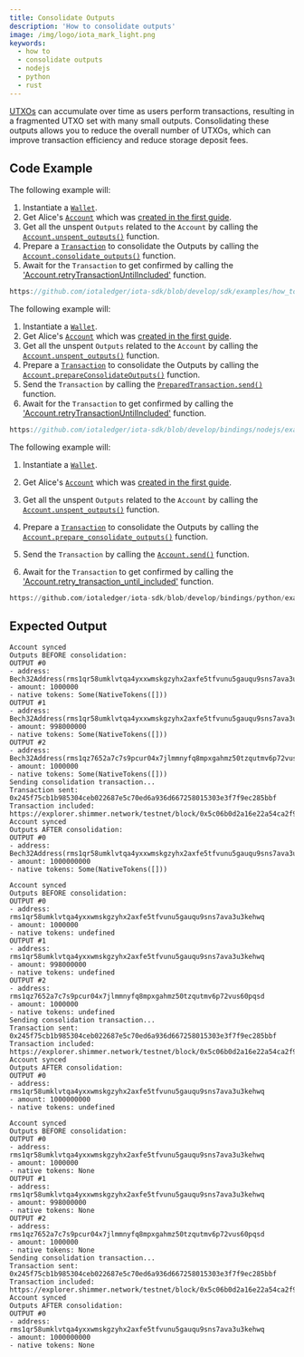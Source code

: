 ```yaml
---
title: Consolidate Outputs
description: 'How to consolidate outputs'
image: /img/logo/iota_mark_light.png
keywords:
  - how to
  - consolidate outputs
  - nodejs
  - python
  - rust
---
```



[UTXOs](https://wiki.iota.org/shimmer/tips/tips/TIP-0020/#utxo) can accumulate over time as users perform transactions,
resulting in a fragmented UTXO set with many small outputs. Consolidating these outputs allows you to reduce the overall
number of UTXOs, which can improve transaction efficiency and reduce storage deposit fees.

## Code Example

<Tabs groupId="language" queryString>
<TabItem value="rust" label="Rust">

The following example will:

1. Instantiate a [`Wallet`](https://docs.rs/iota-sdk/latest/iota_sdk/wallet/core/struct.Wallet.html).
2. Get Alice's [`Account`](https://docs.rs/iota-sdk/latest/iota_sdk/wallet/account/struct.Account.html) which was
   [created in the first guide](./create-account.mdx).
3. Get all the unspent `Outputs` related to the `Account` by calling the
   [`Account.unspent_outputs()`](https://docs.rs/iota-sdk/latest/iota_sdk/wallet/account/struct.AccountInner.html#method.unspent_outputs) function.
4. Prepare a [`Transaction`](https://docs.rs/iota-sdk/latest/iota_sdk/wallet/account/types/struct.Transaction.html) to consolidate the Outputs by calling
   the [`Account.consolidate_outputs()`](https://docs.rs/iota-sdk/latest/iota_sdk/wallet/account/struct.Account.html#method.consolidate_outputs) function.
5. Await for the `Transaction` to get confirmed by calling the ['Account.retryTransactionUntilIncluded'](https://docs.rs/iota-sdk/latest/iota_sdk/wallet/account/struct.Account.html#method.retry_transaction_until_included)
   function.

```rust reference
https://github.com/iotaledger/iota-sdk/blob/develop/sdk/examples/how_tos/accounts_and_addresses/consolidate_outputs.rs
```

</TabItem>
<TabItem value="typescript-node" label="Typescript (Node.js)">

The following example will:

1. Instantiate a [`Wallet`](https://docs.rs/iota-sdk/latest/iota_sdk/wallet/core/struct.Wallet.html).
2. Get Alice's [`Account`](https://docs.rs/iota-sdk/latest/iota_sdk/wallet/account/struct.Account.html) which was
   [created in the first guide](./create-account.mdx).
3. Get all the unspent `Outputs` related to the `Account` by calling the
   [`Account.unspent_outputs()`](https://docs.rs/iota-sdk/latest/iota_sdk/wallet/account/struct.AccountInner.html#method.unspent_outputs)
   function.
4. Prepare a [`Transaction`](../../../references/nodejs/classes/Transaction/) to consolidate the Outputs by calling
   the [`Account.prepareConsolidateOutputs()`](../../../references/nodejs/classes/Account/#prepareconsolidateoutputs) function.
5. Send the `Transaction` by calling the [`PreparedTransaction.send()`](../../../references/nodejs/classes/PreparedTransaction/#send)
   function.
6. Await for the `Transaction` to get confirmed by calling the ['Account.retryTransactionUntilIncluded'](../../../references/nodejs/classes/Account/#retrytransactionuntilincluded)
   function.

```typescript reference
https://github.com/iotaledger/iota-sdk/blob/develop/bindings/nodejs/examples/how_tos/accounts_and_addresses/consolidate-outputs.ts
```

</TabItem>
<TabItem value="python" label="Python">

The following example will:

1. Instantiate a [`Wallet`](../../../references/python/iota_sdk/wallet/).
2. Get Alice's [`Account`](../../../references/python/iota_sdk/wallet/account/) which was
   [created in the first guide](./create-account.mdx).
3. Get all the unspent `Outputs` related to the `Account` by calling the
   [`Account.unspent_outputs()`](../../../references/python/iota_sdk/wallet/account/#unspent_outputs) function.

4. Prepare a [`Transaction`](../../../references/python/iota_sdk/types/transaction/) to consolidate the Outputs by calling
   the [`Account.prepare_consolidate_outputs()`](../../../references/python/iota_sdk/wallet/account/#prepare_consolidate_outputs) function.
5. Send the `Transaction` by calling the [`Account.send()`](../../../references/python/iota_sdk/wallet/account/#send)
   function.
6. Await for the `Transaction` to get confirmed by calling the ['Account.retry_transaction_until_included'](../../../references/python/iota_sdk/wallet/account/#retry_transaction_until_included)
   function.

```python reference
https://github.com/iotaledger/iota-sdk/blob/develop/bindings/python/examples/how_tos/accounts_and_addresses/consolidate_outputs.py
```

</TabItem>
</Tabs>

## Expected Output

<Tabs groupId="language" queryString>
<TabItem value="rust" label="Rust">

```plaintext
Account synced
Outputs BEFORE consolidation:
OUTPUT #0
- address: Bech32Address(rms1qr58umklvtqa4yxxwmskgzyhx2axfe5tfvunu5gauqu9sns7ava3u3kehwq)
- amount: 1000000
- native tokens: Some(NativeTokens([]))
OUTPUT #1
- address: Bech32Address(rms1qr58umklvtqa4yxxwmskgzyhx2axfe5tfvunu5gauqu9sns7ava3u3kehwq)
- amount: 998000000
- native tokens: Some(NativeTokens([]))
OUTPUT #2
- address: Bech32Address(rms1qz7652a7c7s9pcur04x7jlmmnyfq8mpxgahmz50tzqutmv6p72vus60pqsd)
- amount: 1000000
- native tokens: Some(NativeTokens([]))
Sending consolidation transaction...
Transaction sent: 0x245f75cb1b985304ceb022687e5c70ed6a936d667258015303e3f7f9ec285bbf
Transaction included: https://explorer.shimmer.network/testnet/block/0x5c06b0d2a16e22a54ca2f976a12d56515b58f8310c77de724b8d03dc4f862180
Account synced
Outputs AFTER consolidation:
OUTPUT #0
- address: Bech32Address(rms1qr58umklvtqa4yxxwmskgzyhx2axfe5tfvunu5gauqu9sns7ava3u3kehwq)
- amount: 1000000000
- native tokens: Some(NativeTokens([]))
```

</TabItem>
<TabItem value="typescript-node" label="Typescript (Node.js)">

```plaintext
Account synced
Outputs BEFORE consolidation:
OUTPUT #0
- address: rms1qr58umklvtqa4yxxwmskgzyhx2axfe5tfvunu5gauqu9sns7ava3u3kehwq
- amount: 1000000
- native tokens: undefined
OUTPUT #1
- address: rms1qr58umklvtqa4yxxwmskgzyhx2axfe5tfvunu5gauqu9sns7ava3u3kehwq
- amount: 998000000
- native tokens: undefined
OUTPUT #2
- address: rms1qz7652a7c7s9pcur04x7jlmmnyfq8mpxgahmz50tzqutmv6p72vus60pqsd
- amount: 1000000
- native tokens: undefined
Sending consolidation transaction...
Transaction sent: 0x245f75cb1b985304ceb022687e5c70ed6a936d667258015303e3f7f9ec285bbf
Transaction included: https://explorer.shimmer.network/testnet/block/0x5c06b0d2a16e22a54ca2f976a12d56515b58f8310c77de724b8d03dc4f862180
Account synced
Outputs AFTER consolidation:
OUTPUT #0
- address: rms1qr58umklvtqa4yxxwmskgzyhx2axfe5tfvunu5gauqu9sns7ava3u3kehwq
- amount: 1000000000
- native tokens: undefined
```

</TabItem>
<TabItem value="python" label="Python">

```plaintext
Account synced
Outputs BEFORE consolidation:
OUTPUT #0
- address: rms1qr58umklvtqa4yxxwmskgzyhx2axfe5tfvunu5gauqu9sns7ava3u3kehwq
- amount: 1000000
- native tokens: None
OUTPUT #1
- address: rms1qr58umklvtqa4yxxwmskgzyhx2axfe5tfvunu5gauqu9sns7ava3u3kehwq
- amount: 998000000
- native tokens: None
OUTPUT #2
- address: rms1qz7652a7c7s9pcur04x7jlmmnyfq8mpxgahmz50tzqutmv6p72vus60pqsd
- amount: 1000000
- native tokens: None
Sending consolidation transaction...
Transaction sent: 0x245f75cb1b985304ceb022687e5c70ed6a936d667258015303e3f7f9ec285bbf
Transaction included: https://explorer.shimmer.network/testnet/block/0x5c06b0d2a16e22a54ca2f976a12d56515b58f8310c77de724b8d03dc4f862180
Account synced
Outputs AFTER consolidation:
OUTPUT #0
- address: rms1qr58umklvtqa4yxxwmskgzyhx2axfe5tfvunu5gauqu9sns7ava3u3kehwq
- amount: 1000000000
- native tokens: None
```

</TabItem>
</Tabs>
